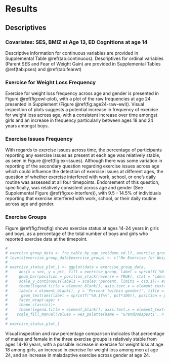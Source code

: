 
# Results

## Descriptives

### Covariates: SES, BMIZ at Age 13, ED Cognitions at age 14

Descriptive information for continuous variables are provided in Supplemental Table \@ref(tab:continuous). Descriptives for ordinal variables (Parent SES and Fear of Weight Gain) are provided in Supplemental Tables \@ref(tab:pses) and \@ref(tab:fearwt)

### Exercise for Weight Loss Frequency

Exercise for weight loss frequency across age and gender is presented in Figure \@ref(fig:ewl-plot), with a plot of the raw frequencies at age 24 presented in Supplement (Figure \@ref(fig:age24-raw-ewl)). Visual inspection of plots suggests a potential increase in frequency of exercise for weight loss across age, with a consistent increase over time amongst girls and an increase in frequency particularly between ages 18 and 24 years amongst boys.


### Exercise Issues Frequency

With regards to exercise issues across time, the percentage of participants reporting any exercise issues as present at each age was relatively stable, as seen in Figure \@ref(fig:ex-issues). Although there was some variation in reporting of the secondary question regarding exercise issues across age which could influence the detection of exercise issues at different ages, the question of whether exercise interfered with work, school, or one's daily routine was assessed at all four timepoints. Endorsement of this question, specifically, was relatively consistent across age and gender (See Supplemental Figure \@ref(fig:ex-interfere)), with 9.5 - 14.5% of individuals reporting that exercise interfered with work, school, or their daily routine across age and gender. 

### Exercise Groups

Figure \@ref(fig:freqfig) shows exercise status at ages 14-24 years in girls and boys, as a percentage of the total number of boys and girls who reported exercise data at the timepoint.

```r
# 
# exercise_group_data <- frq_table_by_age_sex(demo_ed.lf, exercise_group) 
# levels(exercise_group_data$exercise_group) <- c('No Exercise for Weight Loss', 'Exercise for Weight Loss', 'Maladaptive Exercise')
# 
# exercise_status_plot_1 <- ggplot(data = exercise_group_data, 
#     aes(x = sex, y = pct, fill = exercise_group, label = sprintf('%0.1f%%', pct*100))) + #set the aesthetic features, including the labels at one decimal place
#     geom_bar(position = position_stack(reverse = TRUE), stat = 'identity') + #add column graph, with male and female separated
#     scale_y_continuous(labels = scales::percent, limits = c(0,1))+ #set the lower and upper limits of the y axis ( 0-100 percent); 
#     theme(legend.title = element_blank(), axis.text.x = element_text(angle = 45, vjust = 1, hjust = 1), text = element_text(size = 15))+ #make legend text a bit bigger
#     labs(x = element_blank(), y = 'Percent (within gender)', title = 'Exercise Groups Across Age') +
#      geom_text(aes(label = sprintf('%0.1f%%', pct*100)), position = position_stack(reverse = TRUE, vjust = 0.5), color = 'white', size = 2.5, fontface = 'bold') +
#     facet_wrap(~age) + 
#     theme_classic()+
#     theme(legend.title = element_blank(), axis.text.x = element_text(angle = 45, vjust = 1, hjust = 1), text = element_text(size = 15)) + #make legend text a bit bigger 
#    scale_fill_manual(values = wes_palette(name = 'GrandBudapest1', n = 3 ))
# 
# exercise_status_plot_1
```

Visual inspection and raw percentage comparison indicates that percentage of males and female in the three exercise groups is relatively stable from ages 14-16 years, with a possible increase in exercise for weight loss at age 18 among girls, an increase in exercise for weight loss among men at age 24, and an increase in maladaptive exercise across gender at age 24.


